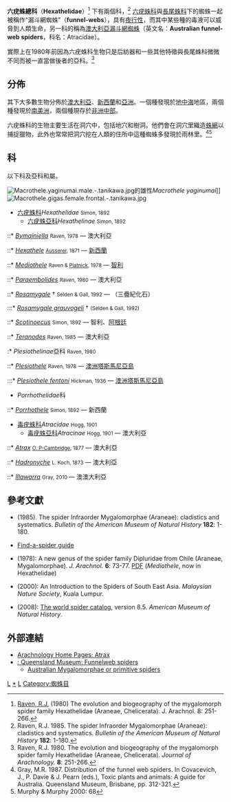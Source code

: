 {{Automatic Taxobox
| taxon = Hexatheloidea
| authority = [[Eugène_Simon|Simon]], 1892
| name = Hexatheloidea
| image = Atrax robustus.jpg
| image_caption = [[悉尼漏斗網蜘蛛|悉尼漏斗網蜘蛛]]
| diversity_link = 六疣蛛總科下的種
| diversity = 11屬，85種
| range_map = distribution.hexathelidae.1.png
| range_map_width = 250px
| subdivision_ranks = 屬
| subdivision = 見文內
}}

'''六疣蛛總科'''（'''Hexathelidae'''）<ref>[[Robert_Raven|Raven, R.J.]] (1980) The evolution and biogeography of the mygalomorph spider family Hexathelidae (Araneae, Chelicerata). J. Arachnol. 8: 251-266.</ref> 下有兩個科，<ref>Raven, R.J. 1985. The spider Infraorder Mygalomorphae (Araneae): cladistics and systematics. ''Bulletin of the American Museum of Natural History'' '''182''': 1-180.</ref> [[六疣蛛科|六疣蛛科]]與[[長尾蛛科|長尾蛛科]]下的蜘蛛一起被稱作“漏斗網蜘蛛”（'''funnel-webs'''），具有[[夜行性|夜行性]]，而其中某些種的毒液可以威脅到人類生命，另一科的稱為[[澳大利亞漏斗網蜘蛛|澳大利亞漏斗網蜘蛛]]（英文名：'''Australian funnel-web spiders'''，科名：Atracidae）。

實際上在1980年前因為六疣蛛科生物只是后紡器和一些其他特徵與長尾蛛科微微不同而被一直當做後者的亞科。<ref>Raven, R.J. 1980. The evolution and biogeography of the mygalomorph spider family Hexathelidae (Araneae, Chelicerata). ''Journal of Arachnology.'' '''8''': 251-266.</ref>

==分佈==
其下大多數生物分佈於[[澳大利亞|澳大利亞]]、[[新西蘭|新西蘭]]和[[亞洲|亞洲]]。一個種發現於[[地中海|地中海]]地區，兩個種發現於[[南美洲|南美洲]]，兩個種現存於[[非洲中部|非洲中部]]。

六疣蛛科的生物主要生活在洞穴中，包括地穴和樹洞。他們會在洞穴里織造[[蛛網|蛛網]]以捕捉獵物，此外也常常把洞穴挖在人類的住所中這種蜘蛛多發現於雨林里。<ref>Gray, M.R. 1987. Distribution of the funnel web spiders.  In Covacevich, J., P. Davie & J. Pearn (eds.), Toxic plants and animals: A guide for Australia.  Queensland Museum, Brisbane, pp. 312-321.</ref><ref>Murphy & Murphy 2000: 68</ref>

==科==
以下科及亞科和屬。

[[Image:Macrothele.yaginumai.male.-.tanikawa.jpg|thumb]]的雄性''Macrothele yaginumai'']]
[[Image:Macrothele.gigas.female.frontal.-.tanikawa.jpg|thumb]]

* [[六疣蛛科|六疣蛛科]]''Hexathelidae'' <small>Simon, 1892</small>
** [[六疣蛛亞科|六疣蛛亞科]]''Hexathelinae'' <small>Simon, 1892</small>
::* ''[[Bymainiella|Bymainiella]]'' <small>Raven, 1978</small> — 澳大利亞
::* ''[[Hexathele|Hexathele]]'' <small>[[Anton_Ausserer|Ausserer]], 1871</small> — [[新西蘭|新西蘭]]
::* ''[[Mediothele|Mediothele]]'' <small>Raven & [[Norman_I._Platnick|Platnick]], 1978</small> — [[智利|智利]]
::* ''[[Paraembolides|Paraembolides]]'' <small>Raven, 1980</small> — 澳大利亞
::* ''[[Rosamygale|Rosamygale]]'' † <small>Selden & Gall, 1992</small> — （三疊紀化石）
:::* ''[[Rosamygale_grauvogeli|Rosamygale grauvogeli]]'' † <small>(Selden & Gall, 1992)</small>
::* ''[[Scotinoecus|Scotinoecus]]'' <small>Simon, 1892</small> — 智利、[[阿根廷|阿根廷]]
::* ''[[Teranodes|Teranodes]]'' <small>Raven, 1985</small> — 澳大利亞
:* ''Plesiothelinae''亞科 <small>Raven, 1980</small>
::* ''[[Plesiothele|Plesiothele]]'' <small>Raven, 1978</small> — [[澳洲|澳洲]][[塔斯馬尼亞島|塔斯馬尼亞島]]
:::* ''[[Plesiothele_fentoni|Plesiothele fentoni]]'' <small>Hickman, 1936</small>  — [[澳洲|澳洲]][[塔斯馬尼亞島|塔斯馬尼亞島]]
* ''Porrhothelidae''科
::* ''[[Porrhothele|Porrhothele]]'' <small>Simon, 1892</small> — 新西蘭

* [[毒疣蛛科|毒疣蛛科]]''Atracidae'' <small>Hogg, 1901</small>
** [[毒疣蛛亞科|毒疣蛛亞科]]''Atracinae'' <small>Hogg, 1901</small> — 澳大利亞
::* ''[[Atrax|Atrax]]'' <small>[[Octavius_Pickard-Cambridge|O. P-Cambridge]], 1877</small> — 澳大利亞
::* ''[[Hadronyche|Hadronyche]]'' <small>L. Koch, 1873</small> — 澳大利亞
::* ''[[Illawarra_(genus)|Illawarra]]'' <small>Gray, 2010 </small> — 澳澳大利亞

==參考文獻==
{{reflist}}
* {{aut|Raven, Robert John}} (1985). The spider Infraorder Mygalomorphae (Araneae): cladistics and systematics. ''Bulletin of the American Museum of Natural History'' '''182''': 1-180.
* [https://web.archive.org/web/20060707100613/http://www.usq.edu.au/spider/info/families.htm Find-a-spider guide]
* {{aut|Raven, R.J. & Platnick, N.I.}} (1978): A new genus of the spider family Dipluridae from Chile (Araneae, Mygalomorphae). ''J. Arachnol.'' '''6''': 73-77. [http://www.americanarachnology.org/JoA_free/JoA_v6_n1/JoA_v6_p73.pdf PDF] {{Wayback|url=http://www.americanarachnology.org/JoA_free/JoA_v6_n1/JoA_v6_p73.pdf |date=20190805053602 }} (''Mediothele'', now in Hexathelidae)
* {{aut|Murphy, Frances & Murphy, John}} (2000): An Introduction to the Spiders of South East Asia. ''Malaysian Nature Society'', Kuala Lumpur.
* {{aut|[[Norman_I._Platnick|Platnick N I]]}} (2008): [http://research.amnh.org/entomology/spiders/catalog/index.html The world spider catalog]{{WebCite|url=https://www.webcitation.org/67DrBtsIY?url=http://research.amnh.org/iz/spiders/catalog/index.html |date=20120426222429 |dateformat=iso }}, version 8.5. ''American Museum of Natural History''.

==外部連結==
{{Commonscat|Hexatheloidea|六疣蛛總科}}
* [https://web.archive.org/web/20060415075002/http://www.arachnology.org/Arachnology/Pages/Atrax.html Arachnology Home Pages: Atrax]
* [http://www.qm.qld.gov.au/Find+out+about/Animals+of+Queensland/Spiders/Primitive+Spiders+Infraorder+Mygalomorphae/Funnelweb+spiders/ : Queensland Museum: Funnelweb spiders]{{Wayback|url=http://www.qm.qld.gov.au/Find+out+about/Animals+of+Queensland/Spiders/Primitive+Spiders+Infraorder+Mygalomorphae/Funnelweb+spiders/ |date=20110822142032 }}
** [http://ednieuw.home.xs4all.nl/australian/Mygalomorphae/Mygalomorphae.htm Australian Mygalomorphae or primitive spiders] {{Wayback|url=http://ednieuw.home.xs4all.nl/australian/Mygalomorphae/Mygalomorphae.htm |date=20201112032903 }}

{{taxonbar}}
[[Category:_1892年描述的分类群|L]]
[[Category:六疣蛛總科|*]]
[[Category:有毒蜘蛛|L]]
[[Category:蜘蛛目|Category:蜘蛛目]]
